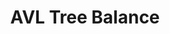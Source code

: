---
id: "alg_tf_008"
questionType: "TRUE_FALSE"
title: "AVL Tree Balance"
statement: "AVL trees maintain balance using color properties."
difficulty: "HARD"
category: "Algorithms"
correctAnswer: false
explanation: "AVL trees use height-based rotations, not color properties."
---